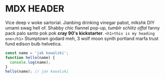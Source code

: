 
# MDX HEADER



Vice deep v woke sartorial. Jianbing drinking vinegar pabst, mlkshk DIY umami swag hell of. Shabby chic flannel pop-up, _tumblr schlitz offal_ fanny pack palo santo pok pok **cray 90's kickstarter**.
`<h1>this is my heading one</h1>`
Stumptown godard meh, 3 wolf moon synth portland marfa trust fund edison bulb helvetica.

<Counter/>

<div className="code">

```javascript
const name = 'jak kowalski';
function hello(name) {
  console.log(name);
}
hello(name); // jan kowalski
```

</div>